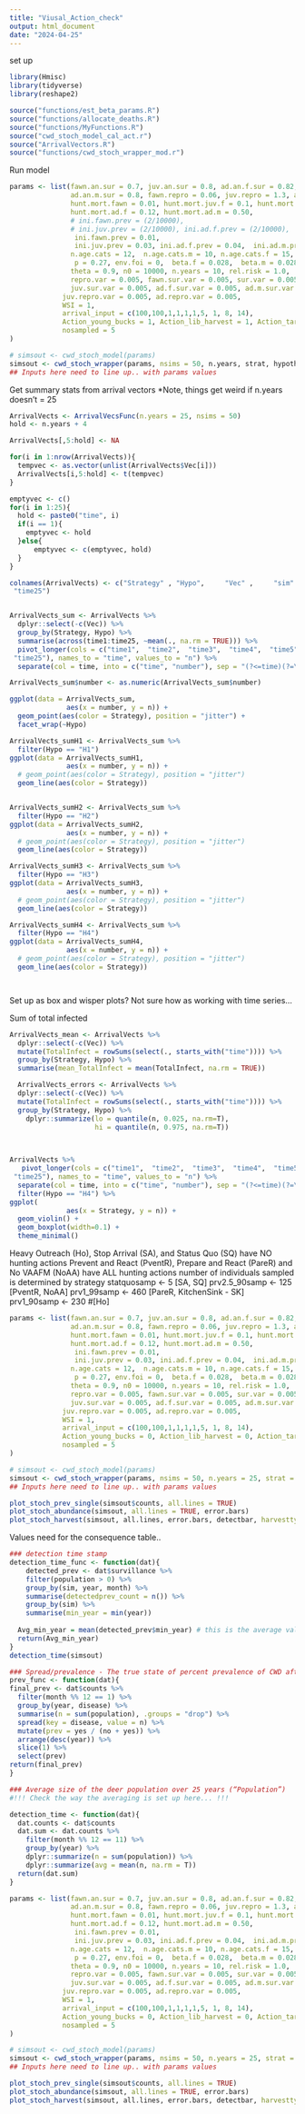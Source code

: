 ```yaml
---
title: "Viusal_Action_check"
output: html_document
date: "2024-04-25"
---
```





set up
```r
library(Hmisc)
library(tidyverse)
library(reshape2)

source("functions/est_beta_params.R")
source("functions/allocate_deaths.R")
source("functions/MyFunctions.R")
source("cwd_stoch_model_cal_act.r")
source("ArrivalVectors.R")
source("functions/cwd_stoch_wrapper_mod.r")
```


Run model
```r
params <- list(fawn.an.sur = 0.7, juv.an.sur = 0.8, ad.an.f.sur = 0.82,
               ad.an.m.sur = 0.8, fawn.repro = 0.06, juv.repro = 1.3, ad.repro = 1.4,
               hunt.mort.fawn = 0.01, hunt.mort.juv.f = 0.1, hunt.mort.juv.m = 0.1,
               hunt.mort.ad.f = 0.12, hunt.mort.ad.m = 0.50,
               # ini.fawn.prev = (2/10000),
               # ini.juv.prev = (2/10000), ini.ad.f.prev = (2/10000),  ini.ad.m.prev = (2/10000),
                ini.fawn.prev = 0.01,
                ini.juv.prev = 0.03, ini.ad.f.prev = 0.04,  ini.ad.m.prev = 0.04,
               n.age.cats = 12,  n.age.cats.m = 10, n.age.cats.f = 15,
                p = 0.27, env.foi = 0,  beta.f = 0.028,  beta.m = 0.028,
               theta = 0.9, n0 = 10000, n.years = 10, rel.risk = 1.0,
               repro.var = 0.005, fawn.sur.var = 0.005, sur.var = 0.005, hunt.var = 0.0005,
               juv.sur.var = 0.005, ad.f.sur.var = 0.005, ad.m.sur.var = 0.005,
             juv.repro.var = 0.005, ad.repro.var = 0.005,
             WSI = 1,
             arrival_input = c(100,100,1,1,1,1,5, 1, 8, 14), 
             Action_young_bucks = 1, Action_lib_harvest = 1, Action_targetrm = 1, Action_sharpshooting = 1,
             nosampled = 5
)

# simsout <- cwd_stoch_model(params)
simsout <- cwd_stoch_wrapper(params, nsims = 50, n.years, strat, hypothesis)
## Inputs here need to line up.. with params values
```



Get summary stats from arrival vectors 
*Note, things get weird if n.years doesn't = 25
```r
ArrivalVects <- ArrivalVecsFunc(n.years = 25, nsims = 50)
hold <- n.years + 4

ArrivalVects[,5:hold] <- NA

for(i in 1:nrow(ArrivalVects)){
  tempvec <- as.vector(unlist(ArrivalVects$Vec[i]))
  ArrivalVects[i,5:hold] <- t(tempvec)
}

emptyvec <- c()
for(i in 1:25){
  hold <- paste0("time", i)
  if(i == 1){
    emptyvec <- hold
  }else{
      emptyvec <- c(emptyvec, hold)
  }
}

colnames(ArrivalVects) <- c("Strategy" , "Hypo",     "Vec" ,     "sim" , "time1",  "time2",  "time3",  "time4",  "time5",  "time6",  "time7",  "time8", "time9",  "time10", "time11", "time12", "time13", "time14", "time15", "time16", "time17", "time18", "time19", "time20", "time21", "time22" , "time23", "time24",
 "time25")


ArrivalVects_sum <- ArrivalVects %>% 
  dplyr::select(-c(Vec)) %>% 
  group_by(Strategy, Hypo) %>% 
  summarise(across(time1:time25, ~mean(., na.rm = TRUE))) %>% 
  pivot_longer(cols = c("time1",  "time2",  "time3",  "time4",  "time5",  "time6",  "time7",  "time8", "time9",  "time10", "time11", "time12", "time13", "time14", "time15", "time16", "time17", "time18", "time19", "time20", "time21", "time22" , "time23", "time24",
 "time25"), names_to = "time", values_to = "n") %>%
  separate(col = time, into = c("time", "number"), sep = "(?<=time)(?=\\d)")

ArrivalVects_sum$number <- as.numeric(ArrivalVects_sum$number)

ggplot(data = ArrivalVects_sum,
              aes(x = number, y = n)) +
  geom_point(aes(color = Strategy), position = "jitter") +
  facet_wrap(~Hypo)

ArrivalVects_sumH1 <- ArrivalVects_sum %>% 
  filter(Hypo == "H1")
ggplot(data = ArrivalVects_sumH1,
              aes(x = number, y = n)) +
  # geom_point(aes(color = Strategy), position = "jitter") 
  geom_line(aes(color = Strategy)) 


ArrivalVects_sumH2 <- ArrivalVects_sum %>% 
  filter(Hypo == "H2")
ggplot(data = ArrivalVects_sumH2,
              aes(x = number, y = n)) +
  # geom_point(aes(color = Strategy), position = "jitter") 
  geom_line(aes(color = Strategy)) 

ArrivalVects_sumH3 <- ArrivalVects_sum %>% 
  filter(Hypo == "H3")
ggplot(data = ArrivalVects_sumH3,
              aes(x = number, y = n)) +
  # geom_point(aes(color = Strategy), position = "jitter") 
  geom_line(aes(color = Strategy)) 

ArrivalVects_sumH4 <- ArrivalVects_sum %>% 
  filter(Hypo == "H4")
ggplot(data = ArrivalVects_sumH4,
              aes(x = number, y = n)) +
  # geom_point(aes(color = Strategy), position = "jitter") 
  geom_line(aes(color = Strategy)) 




```
Set up as box and wisper plots? Not sure how as working with time series...

Sum of total infected
```r
ArrivalVects_mean <- ArrivalVects %>% 
  dplyr::select(-c(Vec)) %>% 
  mutate(TotalInfect = rowSums(select(., starts_with("time")))) %>% 
  group_by(Strategy, Hypo) %>% 
  summarise(mean_TotalInfect = mean(TotalInfect, na.rm = TRUE))

  ArrivalVects_errors <- ArrivalVects %>% 
  dplyr::select(-c(Vec)) %>% 
  mutate(TotalInfect = rowSums(select(., starts_with("time")))) %>% 
  group_by(Strategy, Hypo) %>% 
    dplyr::summarize(lo = quantile(n, 0.025, na.rm=T),
                     hi = quantile(n, 0.975, na.rm=T))
  


ArrivalVects %>% 
   pivot_longer(cols = c("time1",  "time2",  "time3",  "time4",  "time5",  "time6",  "time7",  "time8", "time9",  "time10", "time11", "time12", "time13", "time14", "time15", "time16", "time17", "time18", "time19", "time20", "time21", "time22" , "time23", "time24",
 "time25"), names_to = "time", values_to = "n") %>%
  separate(col = time, into = c("time", "number"), sep = "(?<=time)(?=\\d)") %>% 
  filter(Hypo == "H4") %>% 
ggplot(
              aes(x = Strategy, y = n)) +
  geom_violin() + 
  geom_boxplot(width=0.1) + 
  theme_minimal()

```




Heavy Outreach (Ho), Stop Arrival (SA), and Status Quo (SQ) have NO hunting actions
Prevent and React (PventR), Prepare and React (PareR) and No VAAFM (NoAA) have ALL hunting actions
number of individuals sampled is determined by strategy 
 statquosamp <- 5 [SA, SQ]
 prv2.5_90samp <- 125 [PventR, NoAA]
 prv1_99samp <- 460 [PareR, KitchenSink - SK]
 prv1_90samp <- 230 #[Ho]


```r
params <- list(fawn.an.sur = 0.7, juv.an.sur = 0.8, ad.an.f.sur = 0.82,
               ad.an.m.sur = 0.8, fawn.repro = 0.06, juv.repro = 1.3, ad.repro = 1.4,
               hunt.mort.fawn = 0.01, hunt.mort.juv.f = 0.1, hunt.mort.juv.m = 0.1,
               hunt.mort.ad.f = 0.12, hunt.mort.ad.m = 0.50,
                ini.fawn.prev = 0.01,
                ini.juv.prev = 0.03, ini.ad.f.prev = 0.04,  ini.ad.m.prev = 0.04,
               n.age.cats = 12,  n.age.cats.m = 10, n.age.cats.f = 15,
                p = 0.27, env.foi = 0,  beta.f = 0.028,  beta.m = 0.028,
               theta = 0.9, n0 = 10000, n.years = 10, rel.risk = 1.0,
               repro.var = 0.005, fawn.sur.var = 0.005, sur.var = 0.005, hunt.var = 0.0005,
               juv.sur.var = 0.005, ad.f.sur.var = 0.005, ad.m.sur.var = 0.005,
             juv.repro.var = 0.005, ad.repro.var = 0.005,
             WSI = 1,
             arrival_input = c(100,100,1,1,1,1,5, 1, 8, 14), 
             Action_young_bucks = 0, Action_lib_harvest = 0, Action_targetrm = 0, Action_sharpshooting = 0,
             nosampled = 5
)

# simsout <- cwd_stoch_model(params)
simsout <- cwd_stoch_wrapper(params, nsims = 50, n.years = 25, strat = "SQ", hypothesis = "H1")
## Inputs here need to line up.. with params values

plot_stoch_prev_single(simsout$counts, all.lines = TRUE)
plot_stoch_abundance(simsout, all.lines = TRUE, error.bars)
plot_stoch_harvest(simsout, all.lines, error.bars, detectbar, harvesttype= 1)
```

Values need for the consequence table.. 
```r
### detection time stamp
detection_time_func <- function(dat){
    detected_prev <- dat$survillance %>%
    filter(population > 0) %>%
    group_by(sim, year, month) %>%
    summarise(detectedprev_count = n()) %>% 
    group_by(sim) %>%
    summarise(min_year = min(year))
  
  Avg_min_year = mean(detected_prev$min_year) # this is the average value 
  return(Avg_min_year)
}
detection_time(simsout)

### Spread/prevalence - The true state of percent prevalence of CWD after 25 years 
prev_func <- function(dat){
final_prev <- dat$counts %>%
  filter(month %% 12 == 1) %>%
  group_by(year, disease) %>%
  summarise(n = sum(population), .groups = "drop") %>%
  spread(key = disease, value = n) %>%
  mutate(prev = yes / (no + yes)) %>%
  arrange(desc(year)) %>%
  slice(1) %>%
  select(prev)
return(final_prev)
}

### Average size of the deer population over 25 years (“Population”)
#!!! Check the way the averaging is set up here... !!!

detection_time <- function(dat){
  dat.counts <- dat$counts
  dat.sum <- dat.counts %>%
    filter(month %% 12 == 11) %>%
    group_by(year) %>%
    dplyr::summarize(n = sum(population)) %>% 
    dplyr::summarize(avg = mean(n, na.rm = T))
  return(dat.sum)
}

```



```r
params <- list(fawn.an.sur = 0.7, juv.an.sur = 0.8, ad.an.f.sur = 0.82,
               ad.an.m.sur = 0.8, fawn.repro = 0.06, juv.repro = 1.3, ad.repro = 1.4,
               hunt.mort.fawn = 0.01, hunt.mort.juv.f = 0.1, hunt.mort.juv.m = 0.1,
               hunt.mort.ad.f = 0.12, hunt.mort.ad.m = 0.50,
                ini.fawn.prev = 0.01,
                ini.juv.prev = 0.03, ini.ad.f.prev = 0.04,  ini.ad.m.prev = 0.04,
               n.age.cats = 12,  n.age.cats.m = 10, n.age.cats.f = 15,
                p = 0.27, env.foi = 0,  beta.f = 0.028,  beta.m = 0.028,
               theta = 0.9, n0 = 10000, n.years = 10, rel.risk = 1.0,
               repro.var = 0.005, fawn.sur.var = 0.005, sur.var = 0.005, hunt.var = 0.0005,
               juv.sur.var = 0.005, ad.f.sur.var = 0.005, ad.m.sur.var = 0.005,
             juv.repro.var = 0.005, ad.repro.var = 0.005,
             WSI = 1,
             arrival_input = c(100,100,1,1,1,1,5, 1, 8, 14), 
             Action_young_bucks = 0, Action_lib_harvest = 0, Action_targetrm = 0, Action_sharpshooting = 0,
             nosampled = 5
)

# simsout <- cwd_stoch_model(params)
simsout <- cwd_stoch_wrapper(params, nsims = 50, n.years = 25, strat = "SQ", hypothesis = "H1")
## Inputs here need to line up.. with params values

plot_stoch_prev_single(simsout$counts, all.lines = TRUE)
plot_stoch_abundance(simsout, all.lines = TRUE, error.bars)
plot_stoch_harvest(simsout, all.lines, error.bars, detectbar, harvesttype= 1)
```



